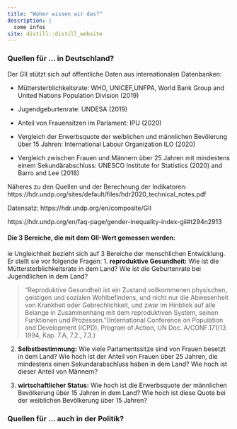 ```yaml
---
title: "Woher wissen wir das?"
description: |
  some infos
site: distill::distill_website
---
```


### Quellen für ... in Deutschland?

Der GII stützt sich auf öffentliche Daten aus internationalen Datenbanken:

- Müttersterblichkeitsrate: WHO, UNICEF,UNFPA, World Bank Group and United Nations Population Division (2019)

- Jugendgeburtenrate: UNDESA (2019)

- Anteil von Frauensitzen im Parlament: IPU (2020)

- Vergleich der Erwerbsquote der weiblichen und männlichen Bevölerung über 15 Jahren: International Labour Organization ILO (2020)

- Vergleich zwischen Frauen und Männern über 25 Jahren mit mindestens einem Sekundärabschluss: UNESCO Institute for Statistics (2020) and Barro and Lee (2018)

Näheres zu den Quellen und der Berechnung der Indikatoren: https://hdr.undp.org/sites/default/files/hdr2020_technical_notes.pdf 

Datensatz: https://hdr.undp.org/en/composite/GII 

https://hdr.undp.org/en/faq-page/gender-inequality-index-gii#t294n2913

#### Die 3 Bereiche, die mit dem GII-Wert gemessen werden:

ie Ungleichheit bezieht sich auf 3 Bereiche der menschlichen Entwicklung. Er stellt sie vor folgende Fragen: 
1. **reproduktive Gesundheit:** Wie ist die Müttersterblichkeitsrate in dem Land? Wie ist die Geburtenrate bei Jugendlichen in dem Land?

>"Reproduktive Gesundheit ist ein Zustand vollkommenen physischen, geistigen und sozialen Wohlbefindens, und nicht nur die Abwesenheit von Krankheit oder Gebrechlichkeit, und zwar im Hinblick auf alle Belange in Zusammenhang mit dem reproduktiven System, seinen Funktionen und Prozessen."(International Conference on Population and Development (ICPD), Program of Action, UN Doc. A/CONF.171/13 1994, Kap. 7.A, 7.2., 7.3.)

2. **Selbstbestimmung:** Wie viele Parlamentssitze sind von Frauen besetzt in dem Land? Wie hoch ist der Anteil von Frauen über 25 Jahren, die mindestens einen Sekundarabschluss haben in dem Land? Wie hoch ist dieser Anteil von Männern? 

3. **wirtschaftlicher Status:** Wie hoch ist die Erwerbsquote der männlichen Bevölkerung über 15 Jahren in dem Land? Wie hoch ist diese Quote bei der weiblichen Bevölkerung über 15 Jahren?


### Quellen für ... auch in der Politik?
